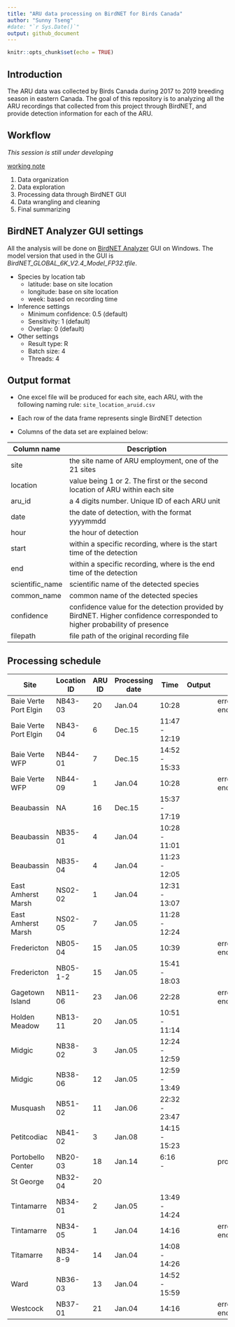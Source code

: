 ```yaml
---
title: "ARU data processing on BirdNET for Birds Canada"
author: "Sunny Tseng"
#date: "`r Sys.Date()`"
output: github_document
---
```


```r
knitr::opts_chunk$set(echo = TRUE)
```

## Introduction

The ARU data was collected by Birds Canada during 2017 to 2019 breeding season in eastern Canada. The goal of this repository is to analyzing all the ARU recordings that collected from this project through BirdNET, and provide detection information for each of the ARU.

## Workflow

*This session is still under developing*

[working note](./docs/working-notes.md)

1.  Data organization
2.  Data exploration
3.  Processing data through BirdNET GUI
4.  Data wrangling and cleaning
5.  Final summarizing

## BirdNET Analyzer GUI settings

All the analysis will be done on [BirdNET Analyzer](https://github.com/kahst/BirdNET-Analyzer) GUI on Windows. The model version that used in the GUI is *BirdNET_GLOBAL_6K_V2.4_Model_FP32.tfile*.

-   Species by location tab
    -   latitude: base on site location
    -   longitude: base on site location
    -   week: based on recording time
-   Inference settings
    -   Minimum confidence: 0.5 (default)
    -   Sensitivity: 1 (default)
    -   Overlap: 0 (default)
-   Other settings
    -   Result type: R
    -   Batch size: 4
    -   Threads: 4

## Output format

-   One excel file will be produced for each site, each ARU, with the following naming rule: `site_location_aruid.csv`

-   Each row of the data frame represents single BirdNET detection

-   Columns of the data set are explained below:

| Column name     | Description                                                                                                              |
|-----------------|-------------------------------------------------------|
| site            | the site name of ARU employment, one of the 21 sites                                                                     |
| location        | value being 1 or 2. The first or the second location of ARU within each site                                             |
| aru_id          | a 4 digits number. Unique ID of each ARU unit                                                                            |
| date            | the date of detection, with the format yyyymmdd                                                                          |
| hour            | the hour of detection                                                                                                    |
| start           | within a specific recording, where is the start time of the detection                                                    |
| end             | within a specific recording, where is the end time of the detection                                                      |
| scientific_name | scientific name of the detected species                                                                                  |
| common_name     | common name of the detected species                                                                                      |
| confidence      | confidence value for the detection provided by BirdNET. Higher confidence corresponded to higher probability of presence |
| filepath        | file path of the original recording file                                                                                 |

## Processing schedule

| Site                  | Location ID | ARU ID | Processing date | Time          | Output | Note                     |
|-----------------|----------|------|---------|------------|---------|-----------|
| Baie Verte Port Elgin | NB43-03     | 20     | Jan.04          | 10:28         |        | error - file encryption  |
| Baie Verte Port Elgin | NB43-04     | 6      | Dec.15          | 11:47 - 12:19 |        |                          |
| Baie Verte WFP        | NB44-01     | 7      | Dec.15          | 14:52 - 15:33 |        |                          |
| Baie Verte WFP        | NB44-09     | 1      | Jan.04          | 10:28         |        | error - file encryption  |
| Beaubassin            | NA          | 16     | Dec.15          | 15:37 - 17:19 |        |                          |
| Beaubassin            | NB35-01     | 4      | Jan.04          | 10:28 - 11:01 |        |                          |
| Beaubassin            | NB35-04     | 4      | Jan.04          | 11:23 - 12:05 |        |                          |
| East Amherst Marsh    | NS02-02     | 1      | Jan.04          | 12:31 - 13:07 |        |                          |
| East Amherst Marsh    | NS02-05     | 7      | Jan.05          | 11:28 - 12:24 |        |                          |
| Fredericton           | NB05-04     | 15     | Jan.05          | 10:39         |        | error - file encryption  |
| Fredericton           | NB05-1-2    | 15     | Jan.05          | 15:41 - 18:03 |        |                          |
| Gagetown Island       | NB11-06     | 23     | Jan.06          | 22:28         |        | error - file encryption  |
| Holden Meadow         | NB13-11     | 20     | Jan.05          | 10:51 - 11:14 |        |                          |
| Midgic                | NB38-02     | 3      | Jan.05          | 12:24 - 12:59 |        |                          |
| Midgic                | NB38-06     | 12     | Jan.05          | 12:59 - 13:49 |        |                          |
| Musquash              | NB51-02     | 11     | Jan.06          | 22:32 - 23:47 |        |                          |
| Petitcodiac           | NB41-02     | 3      | Jan.08          | 14:15 - 15:23 |        |                          |
| Portobello Center     | NB20-03     | 18     | Jan.14          | 6:16 -        |        | processing               |
| St George             | NB32-04     | 20     |                 |               |        |                          |
| Tintamarre            | NB34-01     | 2      | Jan.05          | 13:49 - 14:24 |        |                          |
| Tintamarre            | NB34-05     | 1      | Jan.04          | 14:16         |        | error - file encryption  |
| Titamarre             | NB34-8-9    | 14     | Jan.04          | 14:08 - 14:26 |        |                          |
| Ward                  | NB36-03     | 13     | Jan.04          | 14:52 - 15:59 |        |                          |
| Westcock              | NB37-01     | 21     | Jan.04          | 14:16         |        | error - file encryption  |
